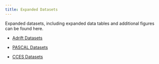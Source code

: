 ```yaml
---
title: Expanded Datasets 
---
```


Expanded datasets, including expanded data tables and additional figures can be found here.

-   [Adrift Datasets](https://sael-swfsc.github.io/Adrift/content/adriftData.html)

-   [PASCAL Datasets](https://sael-swfsc.github.io/Adrift/content/pascalData.html)

-   [CCES Datasets](https://sael-swfsc.github.io/Adrift/content/ccesData.html)
